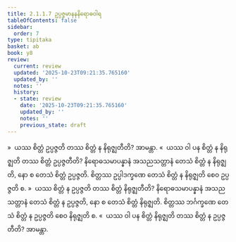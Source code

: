 ```yaml
---
title: 2.1.1.7 ဥပ္ပဇ္ဇမာနနနိရောဓဝါရ
tableOfContents: false
sidebar:
  order: 7
type: tipitaka
basket: ab
book: y8
review:
  current: review
  updated: '2025-10-23T09:21:35.765160'
  updated_by: ''
  notes: ''
  history:
  - state: review
    date: '2025-10-23T09:21:35.765160'
    updated_by: ''
    notes: ''
    previous_state: draft
---
```



<ReviewStatus review={frontmatter.review} showDetails={true} />

<HypothesisAnnotation frontmatter={frontmatter} />

<DynamicBreadcrumb />

<Division number="75" book="y8" e="ch" v="34" p="304">

<Paragraph number="327" book="y8">
»  ယဿ စိတ္တံ ဥပ္ပဇ္ဇတိ တဿ စိတ္တံ န နိရုဇ္ဈတီတိ? အာမန္တာ.
</Paragraph>

<Paragraph number="328" book="y8">
«  ယဿ ဝါ ပန စိတ္တံ န နိရုဇ္ဈတိ တဿ စိတ္တံ ဥပ္ပဇ္ဇတီတိ?
</Paragraph>

<Paragraph number="329" book="y8">
နိရောဓသမာပန္နာနံ အသညသတ္တာနံ တေသံ စိတ္တံ န နိရုဇ္ဈတိ, နော စ တေသံ စိတ္တံ ဥပ္ပဇ္ဇတိ. စိတ္တဿ ဥပ္ပါဒက္ခဏေ တေသံ စိတ္တံ န နိရုဇ္ဈတိ စေဝ ဥပ္ပဇ္ဇတိ စ.
</Paragraph>

<Paragraph number="330" book="y8">
»  ယဿ စိတ္တံ န ဥပ္ပဇ္ဇတိ တဿ စိတ္တံ နိရုဇ္ဈတီတိ?
</Paragraph>

<Paragraph number="331" book="y8">
နိရောဓသမာပန္နာနံ အသညသတ္တာနံ တေသံ စိတ္တံ န ဥပ္ပဇ္ဇတိ, နော စ တေသံ စိတ္တံ နိရုဇ္ဈတိ. စိတ္တဿ ဘင်္ဂက္ခဏေ တေသံ စိတ္တံ န ဥပ္ပဇ္ဇတိ စေဝ နိရုဇ္ဈတိ စ.
</Paragraph>

<Paragraph number="332" book="y8">
«  ယဿ ဝါ ပန စိတ္တံ နိရုဇ္ဈတိ တဿ စိတ္တံ န ဥပ္ပဇ္ဇတီတိ? အာမန္တာ.
</Paragraph>
</Division>